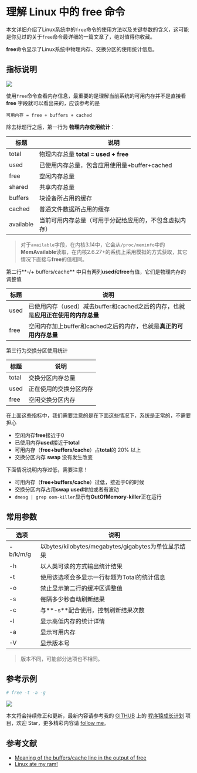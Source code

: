 # 理解 Linux 中的 free 命令

本文详细介绍了Linux系统中的`free`命令的使用方法以及关键参数的含义，这可能是你见过的关于`free`命令最详细的一篇文章了，绝对值得你收藏。

**free**命令显示了Linux系统中物理内存、交换分区的使用统计信息。

## 指标说明

![](https://ssl.aicode.cc/14965636958956.jpg)

使用`free`命令查看内存信息，最重要的是理解当前系统的可用内存并不是直接看 **free** 字段就可以看出来的，应该参考的是

```
可用内存 = free + buffers + cached
```

除去标题行之后，第一行为 **物理内存使用统计**：

| 标题      | 说明                                                   |
| --------- | ------------------------------------------------------ |
| total     | 物理内存总量 **total = used + free**                   |
| used      | 已使用内存总量，包含应用使用量+buffer+cached           |
| free      | 空闲内存总量                                           |
| shared    | 共享内存总量                                           |
| buffers   | 块设备所占用的缓存                                     |
| cached    | 普通文件数据所占用的缓存                               |
| available | 当前可用内存总量（可用于分配给应用的，不包含虚拟内存） |

> 对于`available`字段，在内核3.14中，它会从`/proc/meminfo`中的**MemAvailable**读取，在内核2.6.27+的系统上采用模拟的方式获取，其它情况下直接与**free**的值相同。

第二行**-/+ buffers/cache** 中只有两列**used**和**free**有值，它们是物理内存的调整值

| 标题 | 说明                                                         |
| ---- | ------------------------------------------------------------ |
| used | 已使用内存（used）减去buffer和cached之后的内存，也就是**应用正在使用的内存总量** |
| free | 空闲内存加上buffer和cached之后的内存，也就是**真正的可用内存总量** |

第三行为交换分区使用统计

| 标题  | 说明                   |
| ----- | ---------------------- |
| total | 交换分区内存总量       |
| used  | 正在使用的交换分区内存 |
| free  | 空闲交换分区内存       |

在上面这些指标中，我们需要注意的是在下面这些情况下，系统是正常的，不需要担心

- 空闲内存**free**接近于0
- 已使用内存**used**接近于**total**
- 可用内存（**free+buffers/cache**）占**total**的 20% 以上
- 交换分区内存 **swap** 没有发生改变

下面情况说明内存过低，需要注意！

- 可用内存（**free+buffers/cache**）过低，接近于0的时候
- 交换分区内存占用**swap used**增加或者有波动
- `dmesg | grep oom-killer`显示有**OutOfMemory-killer**正在运行

## 常用参数


| 选项     | 说明                                                |
| -------- | --------------------------------------------------- |
| -b/k/m/g | 以bytes/kilobytes/megabytes/gigabytes为单位显示结果 |
| -h       | 以人类可读的方式输出统计结果                        |
| -t       | 使用该选项会多显示一行标题为Total的统计信息         |
| -o       | 禁止显示第二行的缓冲区调整值                        |
| -s       | 每隔多少秒自动刷新结果                              |
| -c       | 与**-s**配合使用，控制刷新结果次数                  |
| -l       | 显示高低内存的统计详情                              |
| -a       | 显示可用内存                                        |
| -V       | 显示版本号                                          |

> 版本不同，可能部分选项也不相同。

## 参考示例

```bash
# free -t -a -g
```

![](https://ssl.aicode.cc/14965907444264.jpg)


本文将会持续修正和更新，最新内容请参考我的 [GITHUB](https://github.com/mylxsw) 上的 [程序猿成长计划](https://github.com/mylxsw/growing-up) 项目，欢迎 Star，更多精彩内容请 [follow me](https://github.com/mylxsw)。


## 参考文献

- [Meaning of the buffers/cache line in the output of free](https://serverfault.com/questions/85470/meaning-of-the-buffers-cache-line-in-the-output-of-free)
- [Linux ate my ram!](http://www.linuxatemyram.com/)